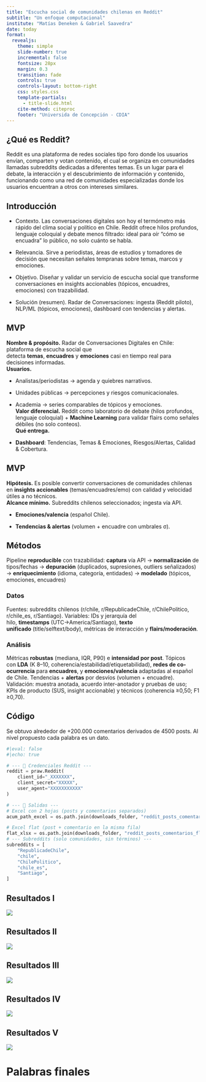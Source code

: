 ```yaml
---
title: "Escucha social de comunidades chilenas en Reddit"
subtitle: "Un enfoque computacional"
institute: "Matías Deneken & Gabriel Saavedra"
date: today
format: 
  revealjs:
    theme: simple
    slide-number: true
    incremental: false
    fontsize: 28px
    margin: 0.3
    transition: fade
    controls: true
    controls-layout: bottom-right
    css: styles.css
    template-partials:
      - title-slide.html
    cite-method: citeproc
    footer: "Universida de Concepción - CDIA"
---
```



## ¿Qué es Reddit? 

Reddit es una plataforma de redes sociales tipo foro donde los usuarios envían, comparten y votan contenido, el cual se organiza en comunidades llamadas subreddits dedicadas a diferentes temas. Es un lugar para el debate, la interacción y el descubrimiento de información y contenido, funcionando como una red de comunidades especializadas donde los usuarios encuentran a otros con intereses similares. 


## Introducción

-   Contexto. Las conversaciones digitales son hoy el termómetro más rápido del clima social y político en Chile. Reddit ofrece hilos profundos, lenguaje coloquial y debate menos filtrado: ideal para oír “cómo se encuadra” lo público, no solo cuánto se habla.

-   Relevancia. Sirve a periodistas, áreas de estudios y tomadores de decisión que necesitan señales tempranas sobre temas, marcos y emociones.

-   Objetivo. Diseñar y validar un servicio de escucha social que transforme conversaciones en insights accionables (tópicos, encuadres, emociones) con trazabilidad.

-   Solución (resumen). Radar de Conversaciones: ingesta (Reddit piloto), NLP/ML (tópicos, emociones), dashboard con tendencias y alertas.

## MVP

**Nombre & propósito.** Radar de Conversaciones Digitales en Chile: plataforma de escucha social que detecta **temas**, **encuadres** y **emociones** casi en tiempo real para decisiones informadas.\
**Usuarios.**

-   Analistas/periodistas → agenda y quiebres narrativos.

-   Unidades públicas → percepciones y riesgos comunicacionales.

-   Academia → series comparables de tópicos y emociones.\
    **Valor diferencial.** Reddit como laboratorio de debate (hilos profundos, lenguaje coloquial) + **Machine Learning** para validar flairs como señales débiles (no solo conteos).\
    **Qué entrega.**

-   **Dashboard**: Tendencias, Temas & Emociones, Riesgos/Alertas, Calidad & Cobertura.

## MVP

**Hipótesis.** Es posible convertir conversaciones de comunidades chilenas en **insights accionables** (temas/encuadres/emo) con calidad y velocidad útiles a no técnicos.\
**Alcance mínimo.** Subreddits chilenos seleccionados; ingesta vía API.

-   **Emociones/valencia** (español Chile).

-   **Tendencias & alertas** (volumen + encuadre con umbrales σ).

## Métodos

Pipeline **reproducible** con trazabilidad: **captura** vía API → **normalización** de tipos/fechas → **depuración** (duplicados, supresiones, outliers señalizados) → **enriquecimiento** (idioma, categoría, entidades) → **modelado** (tópicos, emociones, encuadres)



### Datos

Fuentes: subreddits chilenos (r/chile, r/RepublicadeChile, r/ChilePolitico, r/chile_es, r/Santiago). Variables: IDs y jerarquía del hilo, **timestamps** (UTC→America/Santiago), **texto unificado** (title/selftext/body), métricas de interacción y **flairs/moderación**.


### Análisis

Métricas **robustas** (mediana, IQR, P90) e **intensidad por post**. Tópicos con **LDA** (K 8–10, coherencia/estabilidad/etiquetabilidad), **redes de co-ocurrencia** para **encuadres**, y **emociones/valencia** adaptadas al español de Chile. Tendencias + **alertas** por desvíos (volumen + encuadre). Validación: muestra anotada, acuerdo inter-anotador y pruebas de uso; KPIs de producto (SUS, insight accionable) y técnicos (coherencia ≥0,50; F1 ≥0,70).

## Código

Se obtuvo alrededor de +200.000 comentarios derivados de 4500 posts. Al nivel propuesto cada palabra es un dato. 

```python
#|eval: false
#|echo: true 

# --- 🔑 Credenciales Reddit ---
reddit = praw.Reddit(
    client_id="_XXXXXXX",
    client_secret="XXXXX",
    user_agent="XXXXXXXXXXX"
)

# --- 📂 Salidas ---
# Excel con 2 hojas (posts y comentarios separados)
acum_path_excel = os.path.join(downloads_folder, "reddit_posts_comentarios.xlsx")

# Excel flat (post + comentario en la misma fila)
flat_xlsx = os.path.join(downloads_folder, "reddit_posts_comentarios_flat.xlsx")
# --- Subreddits (solo comunidades, sin términos) ---
subreddits = [
    "RepublicadeChile",
    "chile",
    "ChilePolitico",
    "chile_es",
    "Santiago",
]
```


## Resultados I

![](images/eda_comentarios_por_dia.png)

## Resultados II

![](images/eda_categorias_top20.png){fig-align="center"}

## Resultados III

![](images/lda_perplexity_vs_k.png){fig-align="center"}

## Resultados IV

![](images/word_network_topic_0.png){fig-align="center"}

## Resultados V

![](images/jara-kast.png){fig-align="center"}

# Palabras finales